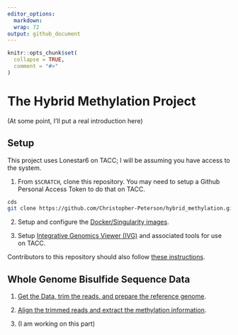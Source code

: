 ```yaml
---
editor_options: 
  markdown: 
  wrap: 72
output: github_document
---
```


<!-- README.md is generated from README.Rmd. Please edit that file -->

```r
knitr::opts_chunk$set(
  collapse = TRUE,
  comment = "#>"
)
```

# The Hybrid Methylation Project

(At some point, I'll put a real introduction here)

## Setup

This project uses Lonestar6 on TACC; I will be assuming you have access to the system.

1. From `$SCRATCH`, clone this repository.  You may need to setup a Github Personal Access Token to do that on TACC.

```bash
cds
git clone https://github.com/Christopher-Peterson/hybrid_methylation.git
```

2. Setup and configure the [Docker/Singularity images](setup/docker/).

3. Setup [Integrative Genomics Viewer (IVG)](setup/igv) and associated tools for use on TACC.

Contributors to this repository should also follow [these instructions](setup/dev).

## Whole Genome Bisulfide Sequence Data

1. [Get the Data, trim the reads, and prepare the reference genome](setup/wgbs_setup/).

2. [Align the trimmed reads and extract the methylation information](alignment_experiments/).

3. (I am working on this part)